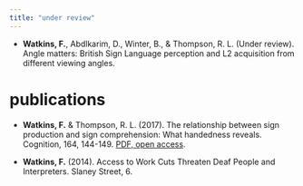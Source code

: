 ```yaml
---
title: "under review"
---
```

* **Watkins, F.**, Abdlkarim, D., Winter, B., & Thompson, R. L. (Under review). Angle matters: British Sign Language perception and L2 acquisition from different viewing angles.

# publications
* **Watkins, F.** & Thompson, R. L. (2017). The relationship between sign production and sign comprehension: What handedness reveals. Cognition, 164, 144-149. [PDF, open access](https://www.sciencedirect.com/sdfe/pdf/download/file/pii/S0010027717300902/1-s2.0-S0010027717300902-main.pdf).
  
* **Watkins, F.** (2014). Access to Work Cuts Threaten Deaf People and Interpreters. Slaney Street, 6.